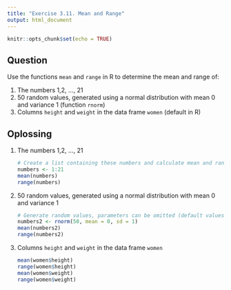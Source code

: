 ```yaml
---
title: "Exercise 3.11. Mean and Range"
output: html_document
---
```


```r
knitr::opts_chunk$set(echo = TRUE)
```

## Question

Use the functions `mean` and `range` in R to determine the mean and range of:

1. The numbers 1,2, ..., 21
2. 50 random values, generated using a normal distribution with mean 0 and variance 1 (function `rnorm`)
3. Columns `height` and `weight` in the data frame `women` (default in R)


## Oplossing

1. The numbers 1,2, ..., 21

    ```r
    # Create a list containing these numbers and calculate mean and range
    numbers <- 1:21
    mean(numbers)
    range(numbers)
    ```

2. 50 random values, generated using a normal distribution with mean 0 and variance 1

    ```r
    # Generate random values, parameters can be omitted (default values)
    numbers2 <- rnorm(50, mean = 0, sd = 1)
    mean(numbers2)
    range(numbers2)
    ```

3. Columns `height` and `weight` in the data frame `women`

    ```r
    mean(women$height)
    range(women$height)
    mean(women$weight)
    range(women$weight)
    ```
